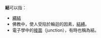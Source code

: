 '''結'''可以指：
*[[繩結|繩結]]
*佛教中，使人受陷於輪迴的因素，[[結_(佛教)|結縛]]。
*電子學中的[[接面|接面]]（junction），有時也稱為結。
{{Disambig|Cat=一字消歧義|結}}